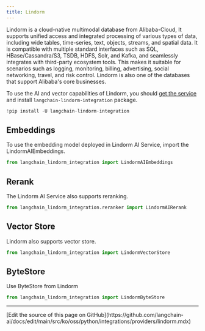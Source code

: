 ```yaml
---
title: Lindorm
---
```


Lindorm is a cloud-native multimodal database from Alibaba-Cloud, It supports unified access and integrated processing of various types of data, including wide tables, time-series, text, objects, streams, and spatial data. It is compatible with multiple standard interfaces such as SQL, HBase/Cassandra/S3, TSDB, HDFS, Solr, and Kafka, and seamlessly integrates with third-party ecosystem tools. This makes it suitable for scenarios such as logging, monitoring, billing, advertising, social networking, travel, and risk control. Lindorm is also one of the databases that support Alibaba's core businesses.

To use the AI and vector capabilities of Lindorm, you should [get the service](https://help.aliyun.com/document_detail/174640.html?spm=a2c4g.11186623.help-menu-172543.d_0_1_0.4c6367558DN8Uq) and install `langchain-lindorm-integration` package.

```python
!pip install -U langchain-lindorm-integration
```

## Embeddings

To use the embedding model deployed in Lindorm AI Service, import the LindormAIEmbeddings.

```python
from langchain_lindorm_integration import LindormAIEmbeddings
```

## Rerank

The Lindorm AI Service also supports reranking.

```python
from langchain_lindorm_integration.reranker import LindormAIRerank
```

## Vector Store

Lindorm also supports vector store.

```python
from langchain_lindorm_integration import LindormVectorStore
```

## ByteStore

Use ByteStore from Lindorm

```python
from langchain_lindorm_integration import LindormByteStore
```

---

<Callout icon="pen-to-square" iconType="regular">
  [Edit the source of this page on GitHub](https://github.com/langchain-ai/docs/edit/main/src/ko/oss/python/integrations/providers/lindorm.mdx)
</Callout>
